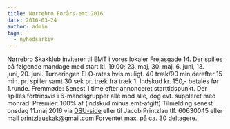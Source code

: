 ```yaml
---
title: Nørrebro Forårs-emt 2016
date: 2016-03-24
author: admin
tags:
  - nyhedsarkiv
---
```


Nørrebro Skakklub inviterer til EMT i vores lokaler Frejasgade 14. Der spilles på følgende mandage med start kl. 19.00; 23. maj, 30. maj, 6. juni, 13. juni, 20. juni. Turneringen ELO-rates hvis muligt. 40 træk/90 min derefter 15 min. pr. spiller samt 30 sek pr. træk fra træk 1. Indskud kr. 150,- betales før 1.runde. Fremmøde: Senest 1 time efter annonceret starttidspunkt. Der spilles fortrinsvis i 6-mandsgrupper alle mod alle, dog evt. suppleret med monrad. Præmier: 100% af (indskud minus emt-afgift) Tilmelding senest onsdag 11.maj 2016 via [DSU-side](https://turnering.skak.dk/TournamentActive/Details?tourId=23392) eller til Jacob Printzlau tlf. 60630045 eller mail printzlauskak@gmail.com Forventet max. på ca. 30 deltagere.
